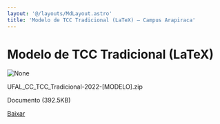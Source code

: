 ```yaml
---
layout: '@/layouts/MdLayout.astro'
title: 'Modelo de TCC Tradicional (LaTeX) — Campus Arapiraca'
---
```




Modelo de TCC Tradicional (LaTeX)
=================================









<Image src="https://arapiraca.ufal.br/graduacao/ciencia-da-computacao/documentos/tcc/modelos/ufal_cc_tcc_tradicional-2022-modelo.zip/%2b%2bplone%2b%2bufalprofile/imgs/file-icon.png" alt="None" inferSize />

 UFAL\_CC\_TCC\_Tradicional-2022-[MODELO].zip  

 Documento 
 (392.5KB)
 

[Baixar](%40%40download/file/UFAL_CC_TCC_Tradicional-2022-%5bMODELO%5d.zip)








